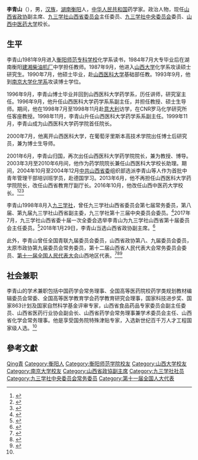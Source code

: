 {{Otheruses|李青山}}

'''李青山'''（{{bd|1965年|4月|}}），男，[[汉族|汉族]]，[[湖南|湖南]][[衡阳|衡阳]]人，[[中华人民共和国|中华人民共和国]]药学家。政治人物，现任[[山西省政协|山西省政协]]副主席、[[九三学社山西省委员会|九三学社山西省委员会]]主任委员、[[九三学社中央委员会|九三学社中央委员会]]委员、[[山西中医药大学|山西中医药大学]]校长。

== 生平 ==
李青山1981年9月进入[[衡阳师范专科学校|衡阳师范专科学校]]化学系读书，1984年7月大专毕业后在湖南衡阳[[建湘柴油机厂|建湘柴油机厂]]中学担任教师。1987年9月，他进入[[山西大学|山西大学]]化学系攻读硕士研究生。1990年7月，他硕士毕业，赴[[山西医科大学|山西医科大学]]基础部任教。1993年9月，他到[[南京大学化学系|南京大学化学系]]攻读博士学位。

1996年9月，李青山博士毕业并回到山西医科大学药学系，历任讲师，研究室主任。1996年9月，他升任山西医科大学药学系系副主任，并担任教授、硕士生导师。期间，他在1998年7月至1998年11月赴[[意大利|意大利]]访学，在CNR罗马化学研究所任客座教授。1998年11月，李青山升任山西医科大学药学系系副主任。1999年11月，李青山成为山西医科大学药学院首任院长。

2000年7月，他离开山西医科大学，在葡萄牙里斯本高技术学院出任博士后研究员，兼为博士生导师。

2001年6月，李青山归国，再次出任山西医科大学药学院院长，兼为教授、博导。2003年3月至2010年6月间，他作为药学院院长兼任山西医科大学校长助理。期间，2004年10月至2004年12月[[中共山西省委|中共山西省委]]组织部选派李青山等人作为首批中青年管理干部培训班学员，赴德国学习。2013年6月，他不再担任山西医科大学药学院院长，改任山西省教育厅副厅长。2016年10月，他改任山西中医药大学校长。<ref>{{cite web|title=领导机构|url=http://www.sxtcm.edu.cn/home/about/leader.asp|website=山西中医药大学|accessdate=2018-01-29|archive-url=https://web.archive.org/web/20180130013641/http://www.sxtcm.edu.cn/home/about/leader.asp|archive-date=2018-01-30|dead-url=yes}}</ref><ref name="sxmu">{{cite web|title=李青山|url=http://www.sxmu.edu.cn/yxy/info/2217/4257.htm|website=山西医科大学药学院|accessdate=2018-01-29|archive-url=https://web.archive.org/web/20180129195356/http://www.sxmu.edu.cn/yxy/info/2217/4257.htm|archive-date=2018-01-29|dead-url=yes}}</ref><ref>{{cite news|title=山西新一届政协主席、副主席简历(主席黄晓薇)|url=http://district.ce.cn/newarea/sddy/201801/29/t20180129_27960433_6.shtml|accessdate=2018-03-13|work=经济日报-中国经济网|date=2018-01-29|archive-date=2019-06-13|archive-url=https://web.archive.org/web/20190613071801/http://district.ce.cn/newarea/sddy/201801/29/t20180129_27960433_6.shtml|dead-url=no}}</ref>

李青山1998年8月入[[九三学社|九三学社]]，曾任九三学社山西省委员会第七届常务委员，第八届、第九届九三学社山西省副主委，九三学社第十三届中央委员会委员。<ref>{{cite web|title=李青山|url=https://www.93.gov.cn/html/93gov/bsjs/ldcy14/zywy/171208116429945973.html|publisher=九三学社中央组织部|accessdate=2018-01-29|archive-url=https://web.archive.org/web/20180129195200/https://www.93.gov.cn/html/93gov/bsjs/ldcy14/zywy/171208116429945973.html|archive-date=2018-01-29|dead-url=yes}}</ref>2017年7月，九三学社山西省委十届一次全委会选举李青山为九三学社山西省第十届委员会主任委员。<ref>{{cite news|title=九三学社山西省第十次代表大会闭幕 李青山当选主委|url=http://www.tuanjiebao.com/2017-07/21/content_113946.htm|accessdate=2018-01-29|work=团结网|date=2017-07-21|archive-date=2018-01-29|archive-url=https://web.archive.org/web/20180129195751/http://www.tuanjiebao.com/2017-07/21/content_113946.htm|dead-url=no}}</ref>2018年1月29日，李青山当选山西省政协副主席。<ref>{{cite news|title=黄晓薇当选山西省政协主席(图/简历)|url=http://news.sina.com.cn/c/nd/2018-01-29/doc-ifyqyesy3815571.shtml|accessdate=2018-01-29|work=中国共产党新闻网|agency=新华社|date=2018-01-29|archive-date=2019-05-11|archive-url=https://web.archive.org/web/20190511120803/http://news.sina.com.cn/c/nd/2018-01-29/doc-ifyqyesy3815571.shtml|dead-url=no}}</ref>

此外，李青山曾任全国青联九届委员会委员，山西省政协第八、九届委员会委员，太原市政协第九届委员会常务委员，第十二届山西省人民代表大会常务委员会委员、[[第十一届全国人民代表大会|第十一届全国人民代表大会]]山西地区代表。<ref>{{cite news|title=全国“两会”山西代表委员关注：李青山代表 理顺食品监管体制|url=http://www.daynews.com.cn/sxrb/aban/A3/493205.html|accessdate=2014-01-07|newspaper=山西新闻网|deadurl=yes|archiveurl=https://web.archive.org/web/20140107045645/http://www.daynews.com.cn/sxrb/aban/A3/493205.html|archivedate=2014-01-07}}</ref><ref>{{cite news|title=全国人大代表信息-李青山|url=http://210.82.31.1:8084/delegate/viewDelegate.action?dbid=110250|accessdate=2013-04-05|newspaper=全国人大网|archive-url=https://web.archive.org/web/20140107045619/http://www.npc.gov.cn/delegate/viewDelegate.action?dbid=110250|archive-date=2014-01-07|dead-url=yes}}</ref><ref>{{cite web|author=新华网|title=第十一届全国人大代表|url=http://news.xinhuanet.com/ziliao/2008-03/03/content_7708230.htm?node=36628|publisher=新华网|accessdate=2014-01-07|archive-date=2014-01-10|archive-url=https://web.archive.org/web/20140110211415/http://news.xinhuanet.com/ziliao/2008-03/03/content_7708230.htm?node=36628|dead-url=no}}</ref>

== 社会兼职 ==
李青山的学术兼职包括中国药学会常务理事、全国高等医药院校药学类规划教材编辑委员会常委、全国高等医学教育学会药学教育研究会理事，国家科技进步奖、国家863计划及国家自然科学基金评审专家，山西省食品药品专家委员会副主任委员、山西省医药行业协会副会长、山西省药学会常务理事兼学术委员会主任、山西省化学会常务理事。他是享受国务院特殊津贴专家，入选新世纪百千万人才工程国家级人选。<ref name="sxmu"/>

== 參考文獻 ==
{{reflist}}

{{山西省领导人}}
{{中华职业教育社第十二届理事会}}
{{九三学社第十四届中央委员会}}

{{Authority control}}
{{DEFAULTSORT:Li李}}
[[Category:李姓|Qing青]]
[[Category:衡阳人|Category:衡阳人]]
[[Category:衡阳师范学院校友|Category:衡阳师范学院校友]]
[[Category:山西大学校友|Category:山西大学校友]]
[[Category:南京大学校友|Category:南京大学校友]]
[[Category:山西省政協副主席|Category:山西省政協副主席]]
[[Category:九三学社社员|Category:九三学社社员]]
[[Category:九三学社中央委员会常务委员|Category:九三学社中央委员会常务委员]]
[[Category:第十一届全国人大代表|Category:第十一届全国人大代表]]